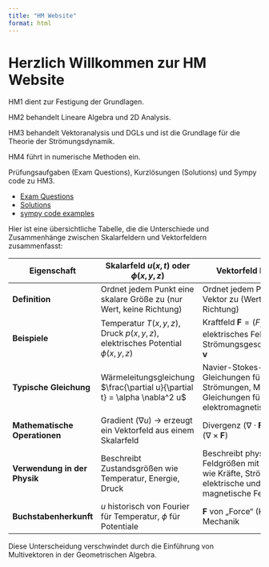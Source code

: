 ```yaml
---
title: "HM Website"
format: html
---
```


# Herzlich Willkommen zur HM Website

HM1 dient zur Festigung der Grundlagen.

HM2 behandelt Lineare Algebra und 2D Analysis.

HM3 behandelt Vektoranalysis und DGLs und ist die Grundlage für die Theorie der Strömungsdynamik.

HM4 führt in numerische Methoden ein.

Prüfungsaufgaben (Exam Questions), Kurzlösungen (Solutions) und Sympy code zu HM3.

- [Exam Questions](exam-questions.qmd)
- [Solutions](solutions.qmd)
- [sympy code examples](hm3_python.qmd)

 

Hier ist eine übersichtliche Tabelle, die die Unterschiede und Zusammenhänge zwischen Skalarfeldern und Vektorfeldern zusammenfasst:  

| **Eigenschaft**      | **Skalarfeld $u(x,t)$ oder $\phi(x,y,z)$** | **Vektorfeld $\mathbf{F}(x,y,z)$** |
|----------------------|--------------------------------------------------|----------------------------------|
| **Definition**       | Ordnet jedem Punkt eine skalare Größe zu (nur Wert, keine Richtung) | Ordnet jedem Punkt einen Vektor zu (Wert + Richtung) |
| **Beispiele**       | Temperatur $T(x,y,z)$, Druck $p(x,y,z)$, elektrisches Potential $\phi(x,y,z)$ | Kraftfeld $\mathbf{F} = (F_x, F_y, F_z)$, elektrisches Feld $\mathbf{E}$, Strömungsgeschwindigkeit $\mathbf{v}$|
| **Typische Gleichung** | Wärmeleitungsgleichung $\frac{\partial u}{\partial t} = \alpha \nabla^2 u$ | Navier-Stokes-Gleichungen für Strömungen, Maxwell-Gleichungen für elektromagnetische Felder |
| **Mathematische Operationen** | Gradient ($\nabla u$) → erzeugt ein Vektorfeld aus einem Skalarfeld | Divergenz ($\nabla \cdot \mathbf{F}$), Rotation ($\nabla \times \mathbf{F}$) |
| **Verwendung in der Physik** | Beschreibt Zustandsgrößen wie Temperatur, Energie, Druck | Beschreibt physikalische Feldgrößen mit Richtung wie Kräfte, Strömungen, elektrische und magnetische Felder |
| **Buchstabenherkunft** | $u$ historisch von Fourier für Temperatur, $\phi$ für Potentiale | $\mathbf{F}$ von „Force“ (Kraft) in der Mechanik |

Diese Unterscheidung verschwindet durch die Einführung von Multivektoren in der Geometrischen Algebra.
